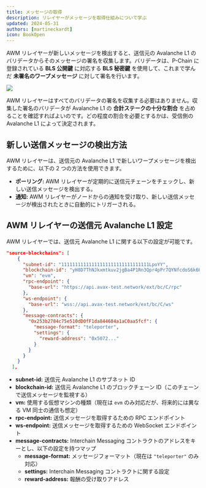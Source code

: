 ```yaml
---
title: メッセージの取得
description: リレイヤーがメッセージを取得仕組みについて学ぶ  
updated: 2024-05-31  
authors: [martineckardt]  
icon: BookOpen  
---
```


AWM リレイヤーが新しいメッセージを検出すると、送信元の Avalanche L1 のバリデータからそのメッセージの署名を収集します。バリデータは、P-Chain に登録されている **BLS 公開鍵** に対応する **BLS 秘密鍵** を使用して、これまで学んだ **未署名のワープメッセージ** に対して署名を行います。

![](/common-images/awm/relayer-pickup.png)

AWM リレイヤーはすべてのバリデータの署名を収集する必要はありません。収集した署名のバリデータが Avalanche L1 の **合計ステークの十分な割合** を占めることを確認すればよいのです。どの程度の割合を必要とするかは、受信側の Avalanche L1 によって決定されます。

## 新しい送信メッセージの検出方法  

AWM リレイヤーは、送信元の Avalanche L1 で新しいワープメッセージを検出するために、以下の 2 つの方法を使用できます。

- **ポーリング:** AWM リレイヤーが定期的に送信元チェーンをチェックし、新しい送信メッセージを検出する。  
- **通知:** AWM リレイヤーがノードからの通知を受け取り、新しい送信メッセージが検出されたときに自動的にトリガーされる。  

## AWM リレイヤーの送信元 Avalanche L1 設定  

AWM リレイヤーでは、送信元 Avalanche L1 に関する以下の設定が可能です。

```json
"source-blockchains": [
    {
      "subnet-id": "11111111111111111111111111111111LpoYY",
      "blockchain-id": "yH8D7ThNJkxmtkuv2jgBa4P1Rn3Qpr4pPr7QYNfcdoS6k6HWp",
      "vm": "evm",
      "rpc-endpoint": {
        "base-url": "https://api.avax-test.network/ext/bc/C/rpc"
      },
      "ws-endpoint": {
        "base-url": "wss://api.avax-test.network/ext/bc/C/ws"
      },
      "message-contracts": {
        "0x253b2784c75e510dD0fF1da844684a1aC0aa5fcf": {
          "message-format": "teleporter",
          "settings": {
            "reward-address": "0x5072..."
          }
        }
      }
    }
  ],
```

- **subnet-id:** 送信元 Avalanche L1 のサブネット ID  
- **blockchain-id:** 送信元 Avalanche L1 のブロックチェーン ID（このチェーンで送信メッセージを監視する）  
- **vm:** 使用する仮想マシンの種類（現在は `evm` のみ対応だが、将来的には異なる VM 同士の通信も想定）  
- **rpc-endpoint:** 送信メッセージを取得するための RPC エンドポイント  
- **ws-endpoint:** 送信メッセージを取得するための WebSocket エンドポイント  
- **message-contracts:** Interchain Messaging コントラクトのアドレスをキーとし、以下の設定を持つマップ  
    - **message-format:** メッセージフォーマット（現在は `"teleporter"` のみ対応）  
    - **settings:** Interchain Messaging コントラクトに関する設定  
    - **reward-address:** 報酬の受け取りアドレス  

<Quiz quizId="313"/>
